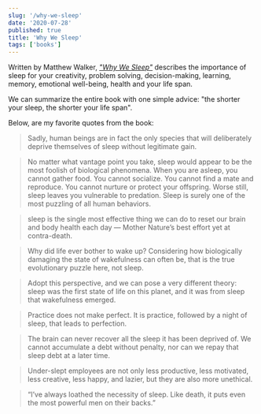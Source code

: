 ```yaml
---
slug: '/why-we-sleep'
date: '2020-07-28'
published: true
title: 'Why We Sleep'
tags: ['books']
---
```


Written by Matthew Walker, _<a href='https://amzn.eu/2nVvixC' target='_blank'>"Why We Sleep"</a>_ describes the importance of sleep for your creativity, problem solving, decision-making, learning, memory, emotional well-being, health and your life span.

We can summarize the entire book with one simple advice: "the shorter your sleep, the shorter your life span".

Below, are my favorite quotes from the book:

> Sadly, human beings are in fact the only species that will deliberately deprive themselves of sleep without legitimate gain.

> No matter what vantage point you take, sleep would appear to be the most foolish of biological phenomena. When you are asleep, you cannot gather food. You cannot socialize. You cannot find a mate and reproduce. You cannot nurture or protect your offspring. Worse still, sleep leaves you vulnerable to predation. Sleep is surely one of the most puzzling of all human behaviors.

> sleep is the single most effective thing we can do to reset our brain and body health each day — Mother Nature’s best effort yet at contra-death.

> Why did life ever bother to wake up? Considering how biologically damaging the state of wakefulness can often be, that is the true evolutionary puzzle here, not sleep.

> Adopt this perspective, and we can pose a very different theory: sleep was the first state of life on this planet, and it was from sleep that wakefulness emerged.

> Practice does not make perfect. It is practice, followed by a night of sleep, that leads to perfection.

> The brain can never recover all the sleep it has been deprived of. We cannot accumulate a debt without penalty, nor can we repay that sleep debt at a later time.

> Under-slept employees are not only less productive, less motivated, less creative, less happy, and lazier, but they are also more unethical.

> “I’ve always loathed the necessity of sleep. Like death, it puts even the most powerful men on their backs.”
